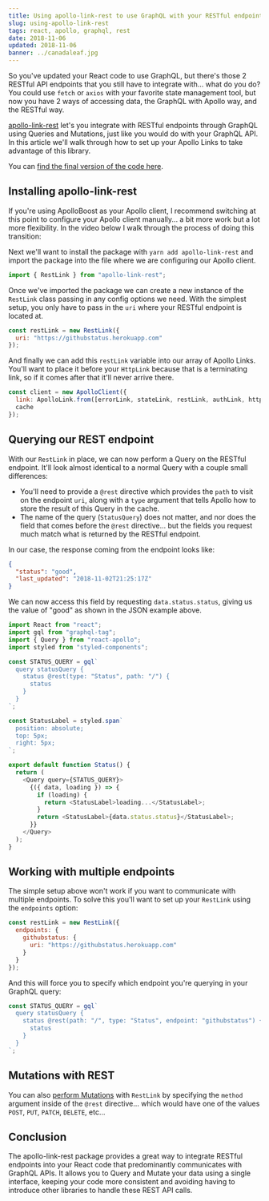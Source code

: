 ```yaml
---
title: Using apollo-link-rest to use GraphQL with your RESTful endpoints
slug: using-apollo-link-rest
tags: react, apollo, graphql, rest
date: 2018-11-06
updated: 2018-11-06
banner: ../canadaleaf.jpg
---
```



So you've updated your React code to use GraphQL, but there's those 2 RESTful API endpoints that you still have to integrate with... what do you do? You could use `fetch` or `axios` with your favorite state management tool, but now you have 2 ways of accessing data, the GraphQL with Apollo way, and the RESTful way.

[apollo-link-rest](https://www.apollographql.com/docs/link/links/rest.html) let's you integrate with RESTful endpoints through GraphQL using Queries and Mutations, just like you would do with your GraphQL API. In this article we'll walk through how to set up your Apollo Links to take advantage of this library.

You can [find the final version of the code here](https://github.com/leighhalliday/github-stars-graphql/tree/link-rest).

<YouTube id="yvoGCY7N_fg" />

## Installing apollo-link-rest

If you're using ApolloBoost as your Apollo client, I recommend switching at this point to configure your Apollo client manually... a bit more work but a lot more flexibility. In the video below I walk through the process of doing this transition:

<YouTube id="VB31K3DQlxk" />

Next we'll want to install the package with `yarn add apollo-link-rest` and import the package into the file where we are configuring our Apollo client.

```js
import { RestLink } from "apollo-link-rest";
```

Once we've imported the package we can create a new instance of the `RestLink` class passing in any config options we need. With the simplest setup, you only have to pass in the `uri` where your RESTful endpoint is located at.

```js
const restLink = new RestLink({
  uri: "https://githubstatus.herokuapp.com"
});
```

And finally we can add this `restLink` variable into our array of Apollo Links. You'll want to place it before your `HttpLink` because that is a terminating link, so if it comes after that it'll never arrive there.

```js
const client = new ApolloClient({
  link: ApolloLink.from([errorLink, stateLink, restLink, authLink, httpLink]),
  cache
});
```

## Querying our REST endpoint

With our `RestLink` in place, we can now perform a Query on the RESTful endpoint. It'll look almost identical to a normal Query with a couple small differences:

- You'll need to provide a `@rest` directive which provides the `path` to visit on the endpoint `uri`, along with a `type` argument that tells Apollo how to store the result of this Query in the cache.
- The name of the query (`StatusQuery`) does not matter, and nor does the field that comes before the `@rest` directive... but the fields you request much match what is returned by the RESTful endpoint.

In our case, the response coming from the endpoint looks like:

```json
{
  "status": "good",
  "last_updated": "2018-11-02T21:25:17Z"
}
```

We can now access this field by requesting `data.status.status`, giving us the value of "good" as shown in the JSON example above.

```js
import React from "react";
import gql from "graphql-tag";
import { Query } from "react-apollo";
import styled from "styled-components";

const STATUS_QUERY = gql`
  query statusQuery {
    status @rest(type: "Status", path: "/") {
      status
    }
  }
`;

const StatusLabel = styled.span`
  position: absolute;
  top: 5px;
  right: 5px;
`;

export default function Status() {
  return (
    <Query query={STATUS_QUERY}>
      {({ data, loading }) => {
        if (loading) {
          return <StatusLabel>loading...</StatusLabel>;
        }
        return <StatusLabel>{data.status.status}</StatusLabel>;
      }}
    </Query>
  );
}
```

## Working with multiple endpoints

The simple setup above won't work if you want to communicate with multiple endpoints. To solve this you'll want to set up your `RestLink` using the `endpoints` option:

```js
const restLink = new RestLink({
  endpoints: {
    githubstatus: {
      uri: "https://githubstatus.herokuapp.com"
    }
  }
});
```

And this will force you to specify which endpoint you're querying in your GraphQL query:

```js
const STATUS_QUERY = gql`
  query statusQuery {
    status @rest(path: "/", type: "Status", endpoint: "githubstatus") {
      status
    }
  }
`;
```

## Mutations with REST

You can also [perform Mutations](https://www.apollographql.com/docs/link/links/rest.html#mutation) with `RestLink` by specifying the `method` argument inside of the `@rest` directive... which would have one of the values `POST`, `PUT`, `PATCH`, `DELETE`, etc...

## Conclusion

The apollo-link-rest package provides a great way to integrate RESTful endpoints into your React code that predominantly communicates with GraphQL APIs. It allows you to Query and Mutate your data using a single interface, keeping your code more consistent and avoiding having to introduce other libraries to handle these REST API calls.
